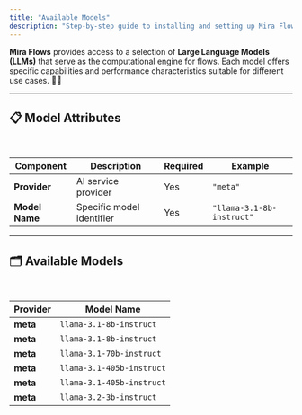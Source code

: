 ```yaml
---
title: "Available Models"
description: "Step-by-step guide to installing and setting up Mira Flows SDK for your project"
---
```


**Mira Flows** provides access to a selection of **Large Language Models (LLMs)** that serve as the computational engine for flows. Each model offers specific capabilities and performance characteristics suitable for different use cases. 🚀✨

***

## 📋 Model Attributes

<br />

| **Component**  | **Description**           | **Required** | **Example**               |
| -------------- | ------------------------- | ------------ | ------------------------- |
| **Provider**   | AI service provider       | Yes          | `"meta"`                  |
| **Model Name** | Specific model identifier | Yes          | `"llama-3.1-8b-instruct"` |

***

## 🗂️ Available Models

<br />

| **Provider** | **Model Name**            |
| ------------ | ------------------------- |
| **meta**     | `llama-3.1-8b-instruct`   |
| **meta**     | `llama-3.1-8b-instruct`   |
| **meta**     | `llama-3.1-70b-instruct`  |
| **meta**     | `llama-3.1-405b-instruct` |
| **meta**     | `llama-3.1-405b-instruct` |
| **meta**     | `llama-3.2-3b-instruct`   |
